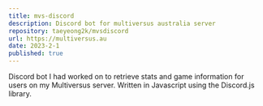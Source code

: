 ```yaml
---
title: mvs-discord
description: Discord bot for multiversus australia server
repository: taeyeong2k/mvsdiscord
url: https://multiversus.au
date: 2023-2-1
published: true
---
```


Discord bot I had worked on to retrieve stats and game information for users 
on my Multiversus server. Written in Javascript using the Discord.js library. 